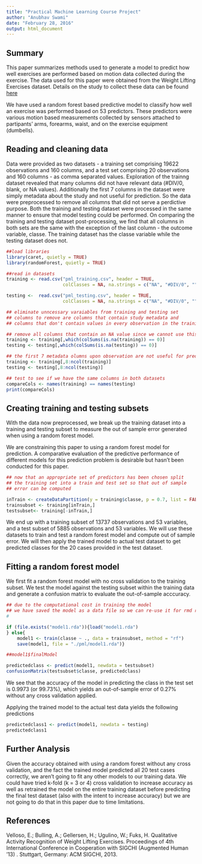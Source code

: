 ---
title: "Practical Machine Learning Course Project"
author: "Anubhav Swami"
date: "February 28, 2016"
output: html_document
---

## Summary

This paper summarizes methods used to generate a model to predict how well exercises are performed based on motion data collected during the exercise. The data used for this paper were obtained from the Weight Lifting Exercises dataset. Details on the study to collect these data can be found [here](http://groupware.les.inf.puc-rio.br/har#ixzz41WEgNlRG "Title")


We have used a random forest based predictive model to classify how well an exercise was performed based on 53 predictors. These predictors were various motion based measurements collected by sensors attached to partipants' arms, forearms, waist, and on the exercise equipment (dumbells). 

## Reading and cleaning data

Data were provided as two datasets - a training set comprising 19622 observations and 160 columns, and a test set comprising 20 observations and 160 columns - as comma separated values. Exploration of the trainng dataset revealed that many columns did not have relevant data (#DIV/0, blank, or NA values). Additionally the first 7 columns in the dataset were simply metadata about the study and not useful for prediction. So the data were preprocessed to remove all columns that did not serve a perdictive purpose. Both the training and testing dataset were processed in the same manner to ensure that model testing could be performed. On comparing the training and testing dataset post-processing, we find that all columns in both sets are the same with the exception of the last column - the outcome variable, classe. The training dataset has the classe variable while the testing dataset does not. 

```{r echo = TRUE}
##load libraries
library(caret, quietly = TRUE)
library(randomForest, quietly = TRUE)

##read in datasets
training <- read.csv("pml_training.csv", header = TRUE, 
                     colClasses = NA, na.strings = c("NA", "#DIV/0", ""))

testing <-  read.csv("pml_testing.csv", header = TRUE, 
                     colClasses = NA, na.strings = c("NA", "#DIV/0", ""))

## eliminate unncessary varaiables from training and testing set
## columns to remove are columns that contain study metadata and
## columns that don't contain values in every observation in the training data

## remove all columns that contain an NA value since we cannot use this for prediction
training <- training[,which(colSums(is.na(training)) == 0)]
testing <- testing[,which(colSums(is.na(testing)) == 0)]

## the first 7 metadata olumns upon observation are not useful for prediction 
training <- training[,8:ncol(training)]
testing <- testing[,8:ncol(testing)]

## test to see if we have the same columns in both datasets
compareCols <- names(training) == names(testing)
print(compareCols)
```


## Creating training and testing subsets

With the data now preprocessed, we break up the training dataset into a training and testing subset to measure the out of sample error generated when using a random forest model. 

We are constraining this paper to using a random forest model for prediction. A comparative evaluation of the predictive performance of different models for this prediction problem is desirable but hasn't been conducted for this paper. 

``` {r echo = TRUE}
## now that an appropriate set of predictors has been chosen split
## the training set into a train and test set so that out of sample 
## error can be computed

inTrain <- createDataPartition(y = training$classe, p = 0.7, list = FALSE)
trainsubset <- training[inTrain,]
testsubset<- training[-inTrain,]

```

We end up with a training subset of 13737 observations and 53 variables, and a test subset of 5885 observations and 53 variables. We will use these datasets to train and test a random forest model and compute out of sample error. We will then apply the trained model to actual test dataset to get predicted classes for the 20 cases provided in the test dataset. 

## Fitting a random forest model

We first fit a random forest model with no cross validation to the training subset. We test the model against the testing subset within the training data and generate a confusion matrix to evaluate the out-of-sample acccuracy. 

```{r echo  = TRUE, cache = TRUE}
## due to the computational cost in training the model 
## we have saved the model as a data file so we can re-use it for rmd renders
#

if (file.exists("model1.rda")){load("model1.rda")
} else{
    model1 <- train(classe ~ ., data = trainsubset, method = "rf")
    save(model1, file = "./pml/model1.rda")}

##model1$finalModel

predictedclass <- predict(model1, newdata = testsubset)
confusionMatrix(testsubset$classe, predictedclass)

```

We see that the accuracy of the model in predicting the class in the test set is 0.9973 (or 99.73%), which yields an out-of-sample error of 0.27% without any cross validation applied. 

Applying the trained model to the actual test data yields the following predictions

```{r echo = TRUE}
predictedclass1 <- predict(model1, newdata = testing)
predictedclass1

```


## Further Analysis

Given the accuracy obtained with using a random forest without any cross validation, and the fact the trained model predicted all 20 test cases correctly, we aren't going to fit any other models to our training data. We could have tried k-fold (k = 3 or 4) cross validation to increase accuracy as well as retrained the model on the entire training dataset before predicting the final test dataset (also with the intent to increase accuracy) but we are not going to do that in this paper due to time limitations. 


## References

Velloso, E.; Bulling, A.; Gellersen, H.; Ugulino, W.; Fuks, H. Qualitative Activity Recognition of Weight Lifting Exercises. Proceedings of 4th International Conference in Cooperation with SIGCHI (Augmented Human '13) . Stuttgart, Germany: ACM SIGCHI, 2013. 


